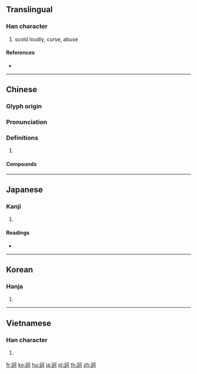 {{character info/new}}
{{also|呵|诃}}
==Translingual==

===Han character===
{{Han char|rn=149|rad=言|as=05|sn=12|four=01620|canj=YRMNR}}

# scold loudly, curse, abuse

====References====
* {{Han ref|kx=1152.150|dkj=35328|dj=1619.020|hdz=63952.110|uh=8A36|ud=35382|bh=B646|bd=46662}}

----

==Chinese==
{{zh-forms|s=诃}}

===Glyph origin===
{{Han etym}}

===Pronunciation===
{{zh-pron
|m=hē
|c=ho1
|h=pfs=
|md=
|mn=
|w=
|mc=y
|oc=y
|cat=
}}

===Definitions===
{{zh-hanzi}}

# {{rfdef|lang=zh}}

====Compounds====
{{zh-der|摩訶婆羅多|摩訶薩埵|訶子}}

----

==Japanese==

===Kanji===
{{ja-kanji|grade=|rs=言05}}

# {{defn|lang=ja|sort=言05}}

====Readings====
* {{ja-readings|on=[[か]] (ka)|kun=[[しかる]] (shikaru)|nanori=}}

----

==Korean==

===Hanja===
{{ko-hanja|hangeul=가|eumhun=|rv=ga|mr=ka|y=ka}}

# {{defn|lang=ko|sort=言05}}

----

==Vietnamese==

===Han character===
{{vi-hantu|[[ha]], [[kha]]|rs=言05}}

# {{defn|lang=vi|sort=言05}}

[[fr:訶]]
[[ko:訶]]
[[hu:訶]]
[[ja:訶]]
[[pl:訶]]
[[th:訶]]
[[zh:訶]]